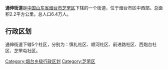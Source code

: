 '''通伸街道'''是[[中华人民共和国|中国]][[山东省|山东省]][[烟台市|烟台市]][[芝罘区|芝罘区]]下辖的一个街道，位于烟台市区中西部。总面积2.2平方公里。总人口6.4万人。

== 行政区划 ==

通伸街道下辖5个社区，分别为：慎礼社区、顺河社区、前进路社区、西炮台社区、芝罘屯社区。

{{山东小作品}}
{{芝罘区行政区划}}

[[Category:烟台乡级行政区划|Category:烟台乡级行政区划]]
[[Category:芝罘区|Category:芝罘区]]
